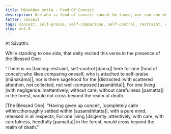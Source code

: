 ```yaml
---
title: Mānakāma sutta - Fond Of Conceit
description: One who is fond of conceit cannot be tamed, nor can one who is uncollected attain sagehood. Dwelling with negligence, such a one would not cross beyond the realm of death.
fetter: conceit
tags: conceit, self-praise, self-comparison, self-control, restraint, collectedness, negligence, diligence, sage, forest, death, sn, sn1-11, sn1
slug: sn1.9
---
```


At Sāvatthi.

While standing to one side, that deity recited this verse in the presence of the Blessed One:

"There is no |taming::restraint, self-control [dama]| here for one |fond of conceit::who likes comparing oneself, who is attached to self-praise [mānakāma]|,
nor is there sagehood for the |distracted::with scattered attention, not collected, not well-composed [asamāhita]|;
For one living |with negligence::inattentively, without care, without carefulness [pamatta]| in the forest,
would not cross beyond the realm of death.

[The Blessed One]: "Having given up conceit, |completely calm within::thoroughly settled within [susamāhitatta]|,
with a pure mind, released in all respects;
For one living |diligently::attentively, with care, with carefulness, heedfully [pamatta]| in the forest,
would cross beyond the realm of death."